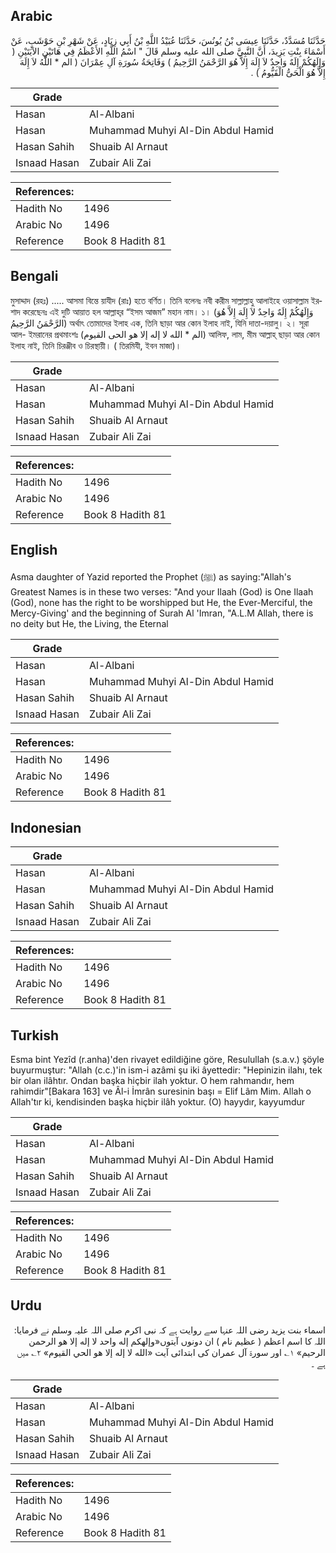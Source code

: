 ## Arabic


<div dir="rtl" lang="ar" style={{fontSize:'larger',backgroundColor:'#f8f9fa',padding:20}}>
حَدَّثَنَا مُسَدَّدٌ، حَدَّثَنَا عِيسَى بْنُ يُونُسَ، حَدَّثَنَا عُبَيْدُ اللَّهِ بْنُ أَبِي زِيَادٍ، عَنْ شَهْرِ بْنِ حَوْشَبٍ، عَنْ أَسْمَاءَ بِنْتِ يَزِيدَ، أَنَّ النَّبِيَّ صلى الله عليه وسلم قَالَ ‏"‏ اسْمُ اللَّهِ الأَعْظَمُ فِي هَاتَيْنِ الآيَتَيْنِ ‏(‏ وَإِلَهُكُمْ إِلَهٌ وَاحِدٌ لاَ إِلَهَ إِلاَّ هُوَ الرَّحْمَنُ الرَّحِيمُ ‏)‏ وَفَاتِحَةُ سُورَةِ آلِ عِمْرَانَ ‏(‏ الم * اللَّهُ لاَ إِلَهَ إِلاَّ هُوَ الْحَىُّ الْقَيُّومُ ‏)‏ ‏.‏
</div>
<div style={{backgroundColor:'#f8f9fa',padding:20, marginBottom: 10}}><table> <thead> <tr> <th>Grade</th> <th></th> </tr> </thead> <tbody> <tr><td>Hasan</td><td>Al-Albani</td></tr><tr><td>Hasan</td><td>Muhammad Muhyi Al-Din Abdul Hamid</td></tr><tr><td>Hasan Sahih</td><td>Shuaib Al Arnaut</td></tr><tr><td>Isnaad Hasan</td><td>Zubair Ali Zai</td></tr></tbody></table><table> <thead> <tr> <th>References:</th> <th></th> </tr> </thead> <tbody><tr><td>Hadith No</td><td>1496</td></tr><tr><td>Arabic No</td><td>1496</td></tr><tr><td>Reference</td><td>Book 8 Hadith 81</td></tr></tbody></table></div>

## Bengali


<div dir="ltr" lang="bn" style={{fontSize:'larger',backgroundColor:'#f8f9fa',padding:20}}>
মুসাদ্দাদ (রহঃ) ..... আসমা বিন্তে য়াযীদ (রাঃ) হতে বর্ণিত। তিনি বলেনঃ নবী করীম সাল্লাল্লাহু আলাইহে ওয়াসাল্লাম ইরশাদ করেছেনঃ এই দুটি আয়াত হল আল্লাহ্‌র “ইসম আজম” মহান নাম। ১। (وَإِلَهُكُمْ إِلَهٌ وَاحِدٌ لاَ إِلَهَ إِلاَّ هُوَ الرَّحْمَنُ الرَّحِيمُ) অর্থাৎ তোমাদের ইলাহ এক, তিনি ছাড়া আর কোন ইলাহ নাই, যিনি দাতা-দয়ালু। ২। সূরা আল- ইমরানের প্রথমাংশঃ (الم * الله لا إله إلا هو الحى القيوم) আলিফ, লাম, মীম আল্লাহ্‌ ছাড়া আর কোন ইলাহ নাই, তিনি চিরঞ্জীব ও চিরস্থায়ী। ( তিরমিযী, ইবন মাজা)।
</div>
<div style={{backgroundColor:'#f8f9fa',padding:20, marginBottom: 10}}><table> <thead> <tr> <th>Grade</th> <th></th> </tr> </thead> <tbody> <tr><td>Hasan</td><td>Al-Albani</td></tr><tr><td>Hasan</td><td>Muhammad Muhyi Al-Din Abdul Hamid</td></tr><tr><td>Hasan Sahih</td><td>Shuaib Al Arnaut</td></tr><tr><td>Isnaad Hasan</td><td>Zubair Ali Zai</td></tr></tbody></table><table> <thead> <tr> <th>References:</th> <th></th> </tr> </thead> <tbody><tr><td>Hadith No</td><td>1496</td></tr><tr><td>Arabic No</td><td>1496</td></tr><tr><td>Reference</td><td>Book 8 Hadith 81</td></tr></tbody></table></div>

## English


<div dir="ltr" lang="en" style={{fontSize:'larger',backgroundColor:'#f8f9fa',padding:20}}>
Asma daughter of Yazid reported the Prophet (ﷺ) as saying:"Allah's Greatest Names is in these two verses: "And your Ilaah (God) is One Ilaah (God), none has the right to be worshipped but He, the Ever-Merciful, the Mercy-Giving' and the beginning of Surah Al 'Imran, "A.L.M Allah, there is no deity but He, the Living, the Eternal
</div>
<div style={{backgroundColor:'#f8f9fa',padding:20, marginBottom: 10}}><table> <thead> <tr> <th>Grade</th> <th></th> </tr> </thead> <tbody> <tr><td>Hasan</td><td>Al-Albani</td></tr><tr><td>Hasan</td><td>Muhammad Muhyi Al-Din Abdul Hamid</td></tr><tr><td>Hasan Sahih</td><td>Shuaib Al Arnaut</td></tr><tr><td>Isnaad Hasan</td><td>Zubair Ali Zai</td></tr></tbody></table><table> <thead> <tr> <th>References:</th> <th></th> </tr> </thead> <tbody><tr><td>Hadith No</td><td>1496</td></tr><tr><td>Arabic No</td><td>1496</td></tr><tr><td>Reference</td><td>Book 8 Hadith 81</td></tr></tbody></table></div>

## Indonesian


<div dir="ltr" lang="id" style={{fontSize:'larger',backgroundColor:'#f8f9fa',padding:20}}>

</div>
<div style={{backgroundColor:'#f8f9fa',padding:20, marginBottom: 10}}><table> <thead> <tr> <th>Grade</th> <th></th> </tr> </thead> <tbody> <tr><td>Hasan</td><td>Al-Albani</td></tr><tr><td>Hasan</td><td>Muhammad Muhyi Al-Din Abdul Hamid</td></tr><tr><td>Hasan Sahih</td><td>Shuaib Al Arnaut</td></tr><tr><td>Isnaad Hasan</td><td>Zubair Ali Zai</td></tr></tbody></table><table> <thead> <tr> <th>References:</th> <th></th> </tr> </thead> <tbody><tr><td>Hadith No</td><td>1496</td></tr><tr><td>Arabic No</td><td>1496</td></tr><tr><td>Reference</td><td>Book 8 Hadith 81</td></tr></tbody></table></div>

## Turkish


<div dir="ltr" lang="tr" style={{fontSize:'larger',backgroundColor:'#f8f9fa',padding:20}}>
Esma bint Yezîd (r.anha)'den rivayet edildiğine göre, Resulullah (s.a.v.) şöyle buyurmuştur: "Allah (c.c.)'in ism-i azâmi şu iki âyettedir: "Hepinizin ilahı, tek bir olan ilâhtır. Ondan başka hiçbir ilah yoktur. O hem rahmandır, hem rahimdir"[Bakara 163] ve Âl-i İmrân suresinin başı = Elif Lâm Mim. Allah o Allah'tır ki, kendisinden başka hiçbir ilâh yoktur. (O) hayydır, kayyumdur
</div>
<div style={{backgroundColor:'#f8f9fa',padding:20, marginBottom: 10}}><table> <thead> <tr> <th>Grade</th> <th></th> </tr> </thead> <tbody> <tr><td>Hasan</td><td>Al-Albani</td></tr><tr><td>Hasan</td><td>Muhammad Muhyi Al-Din Abdul Hamid</td></tr><tr><td>Hasan Sahih</td><td>Shuaib Al Arnaut</td></tr><tr><td>Isnaad Hasan</td><td>Zubair Ali Zai</td></tr></tbody></table><table> <thead> <tr> <th>References:</th> <th></th> </tr> </thead> <tbody><tr><td>Hadith No</td><td>1496</td></tr><tr><td>Arabic No</td><td>1496</td></tr><tr><td>Reference</td><td>Book 8 Hadith 81</td></tr></tbody></table></div>

## Urdu


<div dir="rtl" lang="ur" style={{fontSize:'larger',backgroundColor:'#f8f9fa',padding:20}}>
اسماء بنت یزید رضی اللہ عنہا سے روایت ہے کہ نبی اکرم صلی اللہ علیہ وسلم نے فرمایا: اللہ کا اسم اعظم ( عظیم نام ) ان دونوں آیتوں«وإلهكم إله واحد لا إله إلا هو الرحمن الرحيم» ۱؎ اور سورۃ آل عمران کی ابتدائی آیت «الله لا إله إلا هو الحي القيوم» ۲؎ میں ہے ۔
</div>
<div style={{backgroundColor:'#f8f9fa',padding:20, marginBottom: 10}}><table> <thead> <tr> <th>Grade</th> <th></th> </tr> </thead> <tbody> <tr><td>Hasan</td><td>Al-Albani</td></tr><tr><td>Hasan</td><td>Muhammad Muhyi Al-Din Abdul Hamid</td></tr><tr><td>Hasan Sahih</td><td>Shuaib Al Arnaut</td></tr><tr><td>Isnaad Hasan</td><td>Zubair Ali Zai</td></tr></tbody></table><table> <thead> <tr> <th>References:</th> <th></th> </tr> </thead> <tbody><tr><td>Hadith No</td><td>1496</td></tr><tr><td>Arabic No</td><td>1496</td></tr><tr><td>Reference</td><td>Book 8 Hadith 81</td></tr></tbody></table></div>